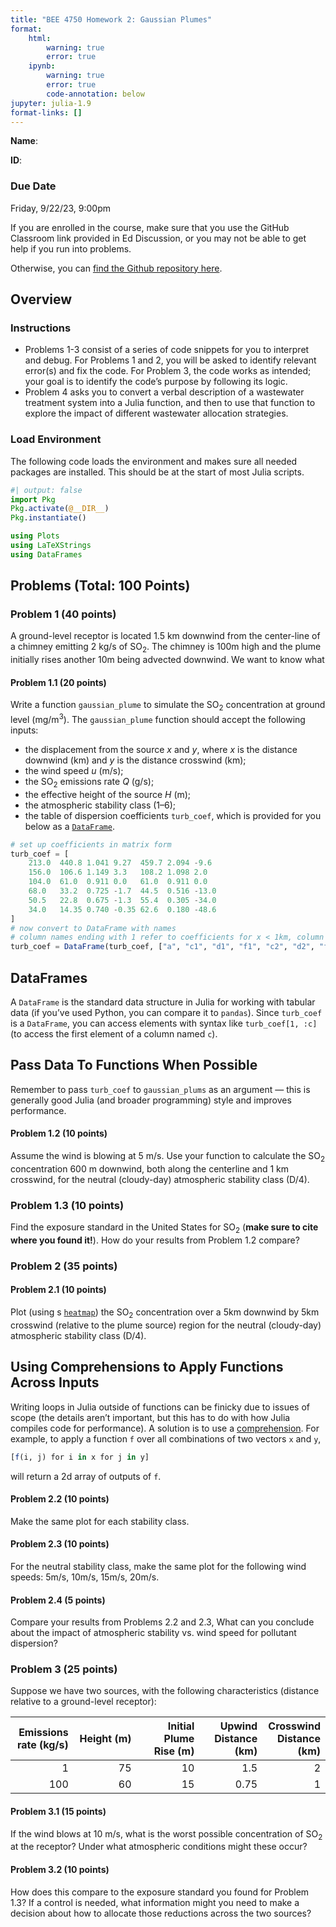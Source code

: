 ```yaml
---
title: "BEE 4750 Homework 2: Gaussian Plumes"
format:
    html:        
        warning: true
        error: true
    ipynb:
        warning: true
        error: true
        code-annotation: below
jupyter: julia-1.9
format-links: []
---
```


::: {.content-visible when-format="ipynb"}
**Name**:

**ID**:
:::

::: {.callout-important icon=false}
### Due Date

Friday, 9/22/23, 9:00pm
:::

::: {.content-visible when-format="html"}

:::{.callout-caution}

If you are enrolled in the course, make sure that you use the GitHub Classroom link provided in Ed Discussion, or you may not be able to get help if you run into problems.

Otherwise, you can [find the Github repository here]({{< var github_org.repo >}}/hw02).

:::

:::

## Overview

### Instructions

- Problems 1-3 consist of a series of code snippets for you to interpret and debug. For Problems 1 and 2, you will be asked to identify relevant error(s) and fix the code. For Problem 3, the code works as intended; your goal is to identify the code's purpose by following its logic.
- Problem 4 asks you to convert a verbal description of a wastewater treatment system into a Julia function, and then to use that function to explore the impact of different wastewater allocation strategies.

### Load Environment

The following code loads the environment and makes sure all needed packages are installed. This should be at the start of most Julia scripts.

```julia
#| output: false
import Pkg
Pkg.activate(@__DIR__)
Pkg.instantiate()
```

```julia
using Plots
using LaTeXStrings
using DataFrames
```

## Problems (Total: 100 Points)

::: {.cell .markdown}
### Problem 1 (40 points)

A ground-level receptor is located 1.5 km downwind from the center-line of a chimney emitting 2 kg/s of SO~2~. The chimney is 100m high and the plume initially rises another 10m being advected downwind. We want to know what 
:::

::: {.cell .markdown}

#### Problem 1.1 (20 points)

Write a function `gaussian_plume` to simulate the SO~2~ concentration at ground level (mg/m^3^). The `gaussian_plume` function should accept the following inputs:

- the displacement from the source $x$ and $y$, where $x$ is the distance downwind (km) and $y$ is the distance crosswind (km);
- the wind speed $u$ (m/s);
- the SO~2~ emissions rate $Q$ (g/s);
- the effective height of the source $H$ (m);
- the atmospheric stability class (1--6);
- the table of dispersion coefficients `turb_coef`, which is provided for you below as a [`DataFrame`](https://dataframes.juliadata.org/stable/).
:::

```julia
# set up coefficients in matrix form
turb_coef = [
    213.0  440.8 1.041 9.27  459.7 2.094 -9.6
    156.0  106.6 1.149 3.3   108.2 1.098 2.0
    104.0  61.0  0.911 0.0   61.0  0.911 0.0
    68.0   33.2  0.725 -1.7  44.5  0.516 -13.0
    50.5   22.8  0.675 -1.3  55.4  0.305 -34.0
    34.0   14.35 0.740 -0.35 62.6  0.180 -48.6 
]
# now convert to DataFrame with names
# column names ending with 1 refer to coefficients for x < 1km, column names ending with 2 refer to coefficients for x > 1km 
turb_coef = DataFrame(turb_coef, ["a", "c1", "d1", "f1", "c2", "d2", "f2"])
```

::: {.callout-note}
## DataFrames

A `DataFrame` is the standard data structure in Julia for working with tabular data (if you've used Python, you can compare it to `pandas`). Since `turb_coef` is a `DataFrame`, you can access elements with syntax like `turb_coef[1, :c]` (to access the first element of a column named `c`).
:::

::: {.callout-important}
## Pass Data To Functions When Possible

Remember to pass `turb_coef` to `gaussian_plums` as an argument --- this is generally good Julia (and broader programming) style and improves performance.
:::

::: {.cell .markdown}
#### Problem 1.2 (10 points)

Assume the wind is blowing at 5 m/s. Use your function to calculate the SO~2~ concentration 600 m downwind, both along the centerline and 1 km crosswind, for the neutral (cloudy-day) atmospheric stability class (D/4).
:::

::: {.cell .markdown}
### Problem 1.3 (10 points)

Find the exposure standard in the United States for SO~2~ (**make sure to cite where you found it!**). How do your results from Problem 1.2 compare?
:::

::: {.cell .markdown}
### Problem 2 (35 points)
:::

::: {.cell .markdown}
#### Problem 2.1 (10 points)

Plot (using s [`heatmap`](https://viveks.me/environmental-systems-analysis/tutorials/julia-basics.html#comprehensions)) the SO~2~ concentration over a 5km downwind by 5km crosswind (relative to the plume source) region for the neutral (cloudy-day) atmospheric stability class (D/4). 

::: {.callout-tip}
## Using Comprehensions to Apply Functions Across Inputs

Writing loops in Julia outside of functions can be finicky due to issues of scope (the details aren't important, but this has to do with how Julia compiles code for performance). A solution is to use a [comprehension](https://viveks.me/environmental-systems-analysis/tutorials/julia-basics.html#comprehensions). For example, to apply a function `f` over all combinations of two vectors `x` and `y`,

```julia
[f(i, j) for i in x for j in y]
```
will return a 2d array of outputs of `f`.
:::

:::

::: {.cell .markdown}
#### Problem 2.2 (10 points)

Make the same plot for each stability class.
:::

::: {.cell .markdown}
#### Problem 2.3 (10 points)

For the neutral stability class, make the same plot for the following wind speeds: 5m/s, 10m/s, 15m/s, 20m/s.
:::

::: {.cell .markdown}
#### Problem 2.4 (5 points)

Compare your results from Problems 2.2 and 2.3, What can you conclude about the impact of atmospheric stability vs. wind speed for pollutant dispersion?
:::

::: {.cell .markdown}
### Problem 3 (25 points)

Suppose we have two sources, with the following characteristics (distance relative to a ground-level receptor):

| Emissions rate (kg/s) | Height (m) | Initial Plume Rise (m) | Upwind Distance (km) | Crosswind Distance (km)|
|----:|----:|----:|----:|----:|
| 1 | 75 | 10 | 1.5 | 2 |
| 100 | 60 | 15 | 0.75 | 1 |

:::

::: {.cell .markdown}
#### Problem 3.1 (15 points)

If the wind blows at 10 m/s, what is the worst possible concentration of SO~2~ at the receptor? Under what atmospheric conditions might these occur?
:::

::: {.cell .markdown}
#### Problem 3.2 (10 points)

How does this compare to the exposure standard you found for Problem 1.3? If a control is needed, what information might you need to make a decision about how to allocate those reductions across the two sources? 
:::